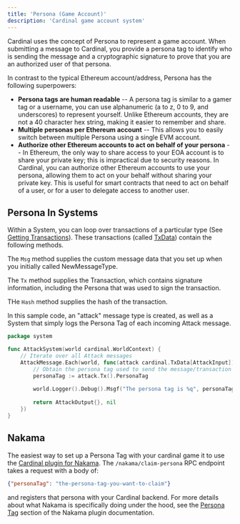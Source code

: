 ```yaml
---
title: 'Persona (Game Account)'
description: 'Cardinal game account system'
---
```


Cardinal uses the concept of Persona to represent a game account. When submitting a message to Cardinal, you provide a persona tag to identify who is sending the message and a cryptographic signature to prove that you are an authorized user of that persona.

In contrast to the typical Ethereum account/address, Persona has the following superpowers:

- **Persona tags are human readable** -- A persona tag is similar to a gamer tag or a username, you can use alphanumeric (a to z, 0 to 9, and underscores) to represent yourself. Unlike Ethereum accounts, they are not a 40 character hex string, making it easier to remember and share.
- **Multiple personas per Ethereum account** -- This allows you to easily switch between multiple Persona using a single EVM account.
- **Authorize other Ethereum accounts to act on behalf of your persona** -- In Ethereum, the only way to share access to your EOA account is to share your private key; this is impractical due to security reasons. In Cardinal, you can authorize other Ethereum accounts to use your persona, allowing them to act on your behalf without sharing your private key. This is useful for smart contracts that need to act on behalf of a user, or for a user to delegate access to another user.


## Persona In Systems

Within a System, you can loop over transactions of a particular type (See [Getting Transactions](/Cardinal/API-Reference/Systems#getting-transactions)). These transactions (called [TxData](/Cardinal/API-Reference/Systems#txdata)) contain the following methods.

The `Msg` method supplies the custom message data that you set up when you initially called NewMessageType.

The `Tx` method supplies the Transaction, which contains signature information, including the Persona that was used to sign the transaction.

THe `Hash` method supplies the hash of the transaction.

In this sample code, an "attack" message type is created, as well as a System that simply logs the Persona Tag of each incoming Attack message.

```go
package system

func AttackSystem(world cardinal.WorldContext) {
	// Iterate over all Attack messages
	AttackMessage.Each(world, func(attack cardinal.TxData[AttackInput]) (AttackOutput, error) {
		// Obtain the persona tag used to send the message/transaction
		personaTag := attack.Tx().PersonaTag
		
		world.Logger().Debug().Msgf("The persona tag is %q", personaTag)
		
		return AttackOutput{}, nil
	})
}
```

## Nakama

The easiest way to set up a Persona Tag with your cardinal game it to use the [Cardinal plugin for Nakama](/Nakama/plugin). The `/nakama/claim-persona` RPC endpoint takes a request with a body of:

```json
{"personaTag": "the-persona-tag-you-want-to-claim"}
```

and registers that persona with your Cardinal backend. For more details about what Nakama is specifically doing under the hood, see the [Persona Tag](/Nakama/plugin#local-userid-to-personatag) section of the Nakama plugin documentation.